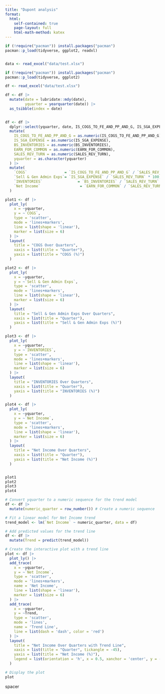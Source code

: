 ```yaml
---
title: "Dupont analysis" 
format:
  html:
    self-contained: true
    page-layout: full
    html-math-method: katex
---
```



```r
if (!require("pacman")) install.packages("pacman")
pacman::p_load(tidyverse, ggplot2, readxl)


data <- read_excel("data/test.xlsx")


```



```r

if (!require("pacman")) install.packages("pacman")
pacman::p_load(tidyverse, ggplot2)

df <- read_excel("data/test.xlsx")

df <- df |>
  mutate(date = lubridate::mdy(date),
         yquarter = yearquarter(date)) |>
  as_tsibble(index = date)
  

df <- df |> 
  dplyr::select(yquarter, date, IS_COGS_TO_FE_AND_PP_AND_G, IS_SGA_EXPENSE, BS_INVENTORIES, EARN_FOR_COMMON, SALES_REV_TURN) |>
  mutate(
    IS_COGS_TO_FE_AND_PP_AND_G = as.numeric(IS_COGS_TO_FE_AND_PP_AND_G),
    IS_SGA_EXPENSE = as.numeric(IS_SGA_EXPENSE),
    BS_INVENTORIES = as.numeric(BS_INVENTORIES),
    EARN_FOR_COMMON = as.numeric(EARN_FOR_COMMON),
    SALES_REV_TURN = as.numeric(SALES_REV_TURN), 
    yquarter = as.character(yquarter)
  ) |>
  mutate(
    `COGS`                 = `IS_COGS_TO_FE_AND_PP_AND_G` / `SALES_REV_TURN` * 100,
    `Sell & Gen Admin Exps`= `IS_SGA_EXPENSE` / `SALES_REV_TURN` * 100,
    `INVENTORIES`                = `BS_INVENTORIES` / `SALES_REV_TURN` * 100,
    `Net Income`                  = `EARN_FOR_COMMON` / `SALES_REV_TURN` * 100
  )

```


```r

plot1 <- df |> 
  plot_ly(
    x = ~yquarter, 
    y = ~`COGS`, 
    type = 'scatter', 
    mode = 'lines+markers',
    line = list(shape = 'linear'),
    marker = list(size = 6)
  ) |>
  layout(
    title = "COGS Over Quarters",
    xaxis = list(title = "Quarter"),
    yaxis = list(title = "COGS (%)")
  )

plot2 <- df |> 
  plot_ly(
    x = ~yquarter, 
    y = ~`Sell & Gen Admin Exps`, 
    type = 'scatter', 
    mode = 'lines+markers',
    line = list(shape = 'linear'),
    marker = list(size = 6)
  ) |>
  layout(
    title = "Sell & Gen Admin Exps Over Quarters",
    xaxis = list(title = "Quarter"),
    yaxis = list(title = "Sell & Gen Admin Exps (%)")
  )

plot3 <- df |> 
  plot_ly(
    x = ~yquarter, 
    y = ~`INVENTORIES`, 
    type = 'scatter', 
    mode = 'lines+markers',
    line = list(shape = 'linear'),
    marker = list(size = 6)
  ) |>
  layout(
    title = "INVENTORIES Over Quarters",
    xaxis = list(title = "Quarter"),
    yaxis = list(title = "INVENTORIES (%)")
  )

plot4 <- df |> 
  plot_ly(
    x = ~yquarter, 
    y = ~`Net Income`, 
    type = 'scatter', 
    mode = 'lines+markers',
    line = list(shape = 'linear'),
    marker = list(size = 6)
  ) |>
  layout(
    title = "Net Income Over Quarters",
    xaxis = list(title = "Quarter"),
    yaxis = list(title = "Net Income (%)")
  )


plot1 
plot2
plot3
plot4
```


```r


# Convert yquarter to a numeric sequence for the trend model
df <- df |> 
  mutate(numeric_quarter = row_number()) # Create a numeric sequence

# Fit a linear model for Net Income trend
trend_model <- lm(`Net Income` ~ numeric_quarter, data = df)

# Add predicted values for the trend line
df <- df |> 
  mutate(Trend = predict(trend_model))

# Create the interactive plot with a trend line
plot <- df |> 
  plot_ly() |>
  add_trace(
    x = ~yquarter,
    y = ~`Net Income`,
    type = 'scatter',
    mode = 'lines+markers',
    name = 'Net Income',
    line = list(shape = 'linear'),
    marker = list(size = 6)
  ) |>
  add_trace(
    x = ~yquarter,
    y = ~Trend,
    type = 'scatter',
    mode = 'lines',
    name = 'Trend Line',
    line = list(dash = 'dash', color = 'red')
  ) |>
  layout(
    title = "Net Income Over Quarters with Trend Line",
    xaxis = list(title = "Quarter", tickangle = -45),
    yaxis = list(title = "Net Income (%)"),
    legend = list(orientation = 'h', x = 0.5, xanchor = 'center', y = -0.2)
  )

# Display the plot
plot


```






























































































spacer